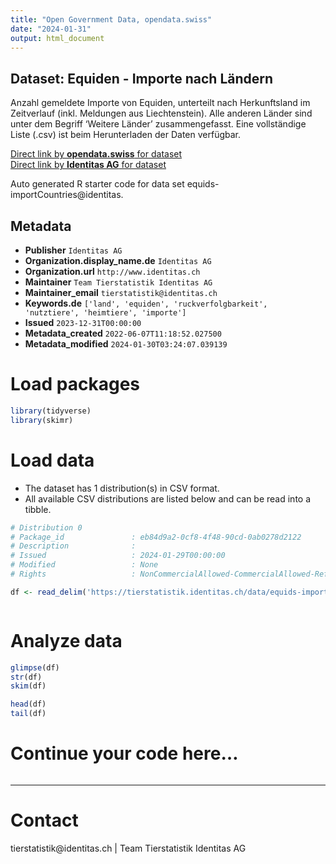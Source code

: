 ```yaml
---
title: "Open Government Data, opendata.swiss"
date: "2024-01-31"
output: html_document
---
```


## Dataset: Equiden - Importe nach Ländern

Anzahl gemeldete Importe von Equiden, unterteilt nach Herkunftsland im Zeitverlauf (inkl. Meldungen aus Liechtenstein). Alle anderen Länder sind unter dem Begriff 'Weitere Länder' zusammengefasst. Eine vollständige Liste (.csv) ist beim Herunterladen der Daten verfügbar.

[Direct link by **opendata.swiss** for dataset](https://opendata.swiss/de/dataset/equiden-importe-nach-landern)<br>
[Direct link by **Identitas AG** for dataset](https://tierstatistik.identitas.ch/)

Auto generated R starter code for data set equids-importCountries@identitas.

## Metadata

- **Publisher** `Identitas AG`
- **Organization.display_name.de** `Identitas AG`
- **Organization.url** `http://www.identitas.ch`
- **Maintainer** `Team Tierstatistik Identitas AG`
- **Maintainer_email** `tierstatistik@identitas.ch`
- **Keywords.de** `['land', 'equiden', 'ruckverfolgbarkeit', 'nutztiere', 'heimtiere', 'importe']`
- **Issued** `2023-12-31T00:00:00`
- **Metadata_created** `2022-06-07T11:18:52.027500`
- **Metadata_modified** `2024-01-30T03:24:07.039139`


# Load packages

```r

library(tidyverse)
library(skimr)

```

# Load data

-   The dataset has 1 distribution(s) in CSV format.
-   All available CSV distributions are listed below and can be read into a tibble.

```r

# Distribution 0
# Package_id               : eb84d9a2-0cf8-4f48-90cd-0ab0278d2122
# Description              : 
# Issued                   : 2024-01-29T00:00:00
# Modified                 : None
# Rights                   : NonCommercialAllowed-CommercialAllowed-ReferenceRequired

df <- read_delim('https://tierstatistik.identitas.ch/data/equids-importCountries.csv')



```

# Analyze data

```r

glimpse(df)
str(df)
skim(df)

head(df)
tail(df)

```

# Continue your code here...

```r

```

------------------------------------------------------------------------

# Contact

tierstatistik@identitas.ch | Team Tierstatistik Identitas AG
